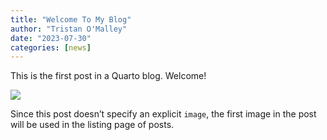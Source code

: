 ```yaml
---
title: "Welcome To My Blog"
author: "Tristan O'Malley"
date: "2023-07-30"
categories: [news]
---
```


This is the first post in a Quarto blog. Welcome!

![](thumbnail.jpg)

Since this post doesn't specify an explicit `image`, the first image in the post will be used in the listing page of posts.
